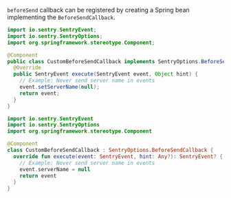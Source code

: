 `beforeSend` callback can be registered by creating a Spring bean implementing the `BeforeSendCallback`.

```java
import io.sentry.SentryEvent;
import io.sentry.SentryOptions;
import org.springframework.stereotype.Component;

@Component
public class CustomBeforeSendCallback implements SentryOptions.BeforeSendCallback {
  @Override
  public SentryEvent execute(SentryEvent event, Object hint) {
    // Example: Never send server name in events
    event.setServerName(null);
    return event;
  }
}
```

```kotlin
import io.sentry.SentryEvent
import io.sentry.SentryOptions
import org.springframework.stereotype.Component

@Component
class CustomBeforeSendCallback : SentryOptions.BeforeSendCallback {
  override fun execute(event: SentryEvent, hint: Any?): SentryEvent? {
    // Example: Never send server name in events
    event.serverName = null
    return event
  }
}
```
